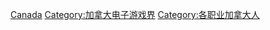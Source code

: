 [[Category:各地電子遊戲產業人物|Canada]]
[[Category:加拿大电子游戏界|Category:加拿大电子游戏界]]
[[Category:各职业加拿大人|Category:各职业加拿大人]]